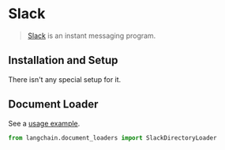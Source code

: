 # Slack

>[Slack](https://slack.com/) is an instant messaging program.
 
## Installation and Setup

There isn't any special setup for it.



## Document Loader

See a [usage example](/docs/modules/data_connection/document_loaders/integrations/slack).

```python
from langchain.document_loaders import SlackDirectoryLoader
```
